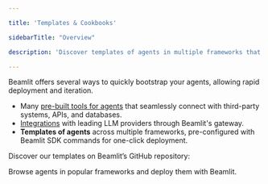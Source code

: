 ```yaml
---

title: 'Templates & Cookbooks'

sidebarTitle: "Overview"

description: 'Discover templates of agents in multiple frameworks that you can deploy on Beamlit in one click.'

---
```


Beamlit offers several ways to quickly bootstrap your agents, allowing rapid deployment and iteration.

- Many [pre-built tools for agents](../Integrations) that seamlessly connect with third-party systems, APIs, and databases.
- [Integrations](../Integrations) with leading LLM providers through Beamlit's gateway.
- **Templates of agents** across multiple frameworks, pre-configured with Beamlit SDK commands for one-click deployment.

Discover our templates on Beamlit’s GitHub repository:

<Card title="Explore our template marketplace" icon="chalkboard" href="https://github.com/beamlit/templates/tree/main">
Browse agents in popular frameworks and deploy them with Beamlit.
</Card>